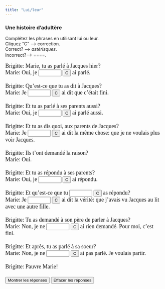 ```yaml
---
title: "Lui/leur"
---
```


### Une histoire d'adultère

Complétez les phrases en utilisant 
        lui ou leur.<br>
        Cliquez "C" --&gt; correction.<br>
        Correct? --&gt; *astérisques*. <br>
        Incorrect?--&gt; ====.</font><font face="Garamond" size="4"><br>
      
 <form action="" method=post>
              <font face="Garamond" size="4"> Brigitte: Marie, tu as parlé à Jacques 
              hier?<br>
              Marie: Oui, je 
              <input size=6 name=item1>
              <input onClick="dasher(form.item1, 'lui')" type=button value=C name=Button>
              ai parlé.<br>
              <br>
              Brigitte: Qu'est-ce que tu as dit à Jacques?<br>
              Marie: Je 
              <input size=6 name=item2>
              <input onClick="dasher(form.item2, 'lui')" type=button value=C name=Button>
              ai dit que c'était fini.<br><br>
              Brigitte: Et tu as parlé à ses parents aussi?<br>
              Marie: Oui, je 
              <input size=6 name=item3>
              <input onClick="dasher(form.item3, 'leur')" type=button value=C name=Button>
              ai parlé aussi.<br><br>
              Brigitte: Et tu as dis quoi, aux parents de Jacques?<br>
              Marie: Je 
              <input size=6 name=item4>
              <input onClick="dasher(form.item4, 'leur')" type=button value=C name=Button>
              ai dit la même chose: que je ne voulais plus voir Jacques.<br><br>
              Brigitte: Ils t'ont demandé la raison?<br>
              Marie: Oui.<br><br>
              Brigitte: Et tu as répondu à ses parents?<br>
              Marie: Oui, je 
              <input size=6 name=item5>
              <input onClick="dasher(form.item5, 'leur')" type=button value=C name=Button>
              ai répondu.<br><br>
              Brigitte: Et qu'est-ce que tu 
              <input size=6 name=item6>
              <input onClick="dasher(form.item6, 'leur')" type=button value=C name=Button>
              as répondu?<br>
              Marie: Je 
              <input size=6 name=item7>
              <input onClick="dasher(form.item7, 'leur')" type=button value=C name=Button>
              ai dit la vérité: que j'avais vu Jacques au lit avec une autre fille.<br><br>
              Brigitte: Tu as demandé à son père de parler à Jacques?<br>
              Marie: Non, je ne 
              <input size=6 name=item8>
              <input onClick="dasher(form.item8, 'lui')" type=button value=C name=Button>
              ai rien demandé. Pour moi, c'est fini.<br><br>
              Brigitte: Et après, tu as parlé à sa soeur? <br>Marie: Non, je ne 
              <input size=6 name=item9>
              <input onClick="dasher(form.item9, 'lui')" type=button value=C name=Button>
              ai pas parlé. Je voulais partir.<br><br>
              Brigitte: Pauvre Marie! <br>
              <br>
              <input onClick="form.item1.value='lui';form.item2.value='lui';form.item3.value='leur';form.item4.value='leur';form.item5.value='leur';form.item6.value='leur';form.item7.value='leur';form.item8.value='lui';form.item9.value='lui';" type=button value="Montrer les r&eacute;ponses" name=Button>
              <input onClick="form.item1.value='';form.item2.value='';form.item3.value='';form.item4.value='';form.item5.value='';form.item6.value='';form.item7.value='';form.item8.value='';form.item9.value='';" type=button value="Effacer les r&eacute;ponses" name=Button>
              </font> 
            </form>

<SCRIPT Language="JavaScript">
//  This code is based on George Mitrevski's original CLOZE code.  
//  Dennie Hoopingarner modified it to provide more detailed feedback about the user's responses, 
//  in a manner similar to the Dasher program.
//  You are welcome to use and modify this code, but please give credit where credit is due. 
//  Dennie Hoopingarner, Michigan State University  hooping4@msu.edu
//  Content by: Alison Murray Levine, University of Virginia, alevine@virginia.edu, 
function dasher(Student, Correct) {
var studentAnswer = Student.value;
var correctAnswer = Correct;
result = ""
for (var c = 0; c< correctAnswer.length; c ++) {
	var CorrectX = correctAnswer.charAt(c);
	var StudentX = studentAnswer.charAt(c);
	if (CorrectX == StudentX) {
	result = result + CorrectX;
	}
	else {
	result = result +  "=";
	}
}
Student.value = result;
    if (studentAnswer == correctAnswer){
    Student.value = "*" + studentAnswer + "*";
    }
}

<!-- done hiding --></SCRIPT>
